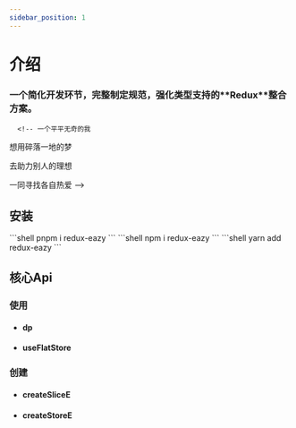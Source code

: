 ```yaml
---
sidebar_position: 1
---
```



# 介绍

<h3>一个简化开发环节，完整制定规范，强化类型支持的**Redux**整合方案。</h3>

      <!-- 一个平平无奇的我

想用碎落一地的梦

去助力别人的理想

一同寻找各自热爱 -->

## 安装

<Tabs>
	<TabItem value="pnpm" label="pnpm" default>
		```shell pnpm i redux-eazy ```
	</TabItem>
	<TabItem value="npm" label="npm">
		```shell npm i redux-eazy ```
	</TabItem>
	<TabItem value="yarn" label="yarn">
		```shell yarn add redux-eazy ```
	</TabItem>
</Tabs>

## 核心Api

### 使用

-   #### <Link to="/docs/utilities/dp">dp</Link>
-   #### <Link to="/docs/hooks/useFlatStore">useFlatStore</Link>

### 创建

-   #### <Link to="/docs/utilities/createSliceE">createSliceE</Link>
-   #### <Link to="/docs/utilities/createStoreE">createStoreE</Link>
